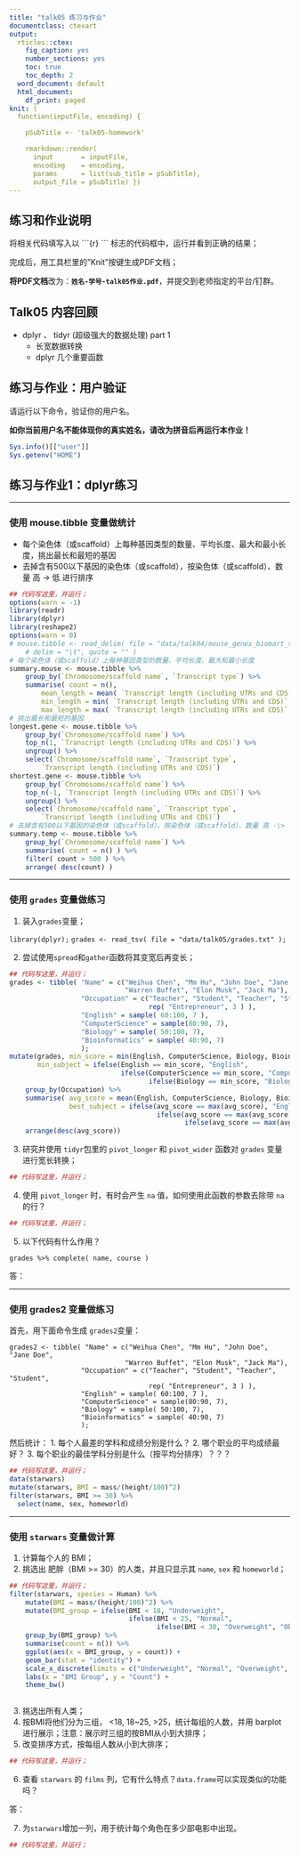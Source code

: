 ```yaml
---
title: "talk05 练习与作业"
documentclass: ctexart
output:
  rticles::ctex:
    fig_caption: yes
    number_sections: yes
    toc: true
    toc_depth: 2
  word_document: default
  html_document:
    df_print: paged
knit: (
  function(inputFile, encoding) { 

    pSubTitle <- 'talk05-homework'

    rmarkdown::render( 
      input       = inputFile, 
      encoding    = encoding, 
      params      = list(sub_title = pSubTitle),      
      output_file = pSubTitle) })
---
```


## 练习和作业说明

将相关代码填写入以 \`\`\`{r} \`\`\` 标志的代码框中，运行并看到正确的结果；

完成后，用工具栏里的"Knit"按键生成PDF文档；

**将PDF文档**改为：**`姓名-学号-talk05作业.pdf`**，并提交到老师指定的平台/钉群。

## Talk05 内容回顾

-   dplyr 、 tidyr (超级强大的数据处理) part 1
    -   长宽数据转换
    -   dplyr 几个重要函数

## 练习与作业：用户验证

请运行以下命令，验证你的用户名。

**如你当前用户名不能体现你的真实姓名，请改为拼音后再运行本作业！**

```r
Sys.info()[["user"]]
Sys.getenv("HOME")
```

## 练习与作业1：dplyr练习

------------------------------------------------------------------------

### **使用 mouse.tibble 变量做统计**

-   每个染色体（或scaffold）上每种基因类型的数量、平均长度、最大和最小长度，挑出最长和最短的基因
-   去掉含有500以下基因的染色体（或scaffold），按染色体（或scaffold）、数量 高 -\> 低 进行排序

```r
## 代码写这里，并运行；
options(warn = -1)
library(readr)
library(dplyr)
library(reshape2)
options(warn = 0)
# mouse.tibble <- read_delim( file = "data/talk04/mouse_genes_biomart_sep2018.txt", 
    # delim = "\t", quote = "" ) 
# 每个染色体（或scaffold）上每种基因类型的数量、平均长度、最大和最小长度
summary.mouse <- mouse.tibble %>%
    group_by(`Chromosome/scaffold name`, `Transcript type`) %>%
    summarise( count = n(), 
        mean_length = mean( `Transcript length (including UTRs and CDS)` ), 
        min_length = min( `Transcript length (including UTRs and CDS)` ), 
        max_length = max( `Transcript length (including UTRs and CDS)` ) ) 
# 挑出最长和最短的基因
longest.gene <- mouse.tibble %>%
    group_by(`Chromosome/scaffold name`) %>%
    top_n(1, `Transcript length (including UTRs and CDS)`) %>%
    ungroup() %>%
    select(`Chromosome/scaffold name`, `Transcript type`, 
        `Transcript length (including UTRs and CDS)`)
shortest.gene <- mouse.tibble %>%
    group_by(`Chromosome/scaffold name`) %>%
    top_n(-1, `Transcript length (including UTRs and CDS)`) %>%
    ungroup() %>%
    select(`Chromosome/scaffold name`, `Transcript type`, 
        `Transcript length (including UTRs and CDS)`)
# 去掉含有500以下基因的染色体（或scaffold），按染色体（或scaffold）、数量 高 -\> 低 进行排序
summary.temp <- mouse.tibble %>%
    group_by(`Chromosome/scaffold name`) %>%
    summarise( count = n() ) %>%
    filter( count > 500 ) %>%
    arrange( desc(count) )

```

------------------------------------------------------------------------

### **使用 `grades` 变量做练习**

1. 装入`grades`变量；

`library(dplyr);`
`grades <- read_tsv( file = "data/talk05/grades.txt" );`

2. 尝试使用`spread`和`gather`函数将其变宽后再变长；

```r
## 代码写这里，并运行；
grades <- tibble( "Name" = c("Weihua Chen", "Mm Hu", "John Doe", "Jane Doe",
                             "Warren Buffet", "Elon Musk", "Jack Ma"),
                  "Occupation" = c("Teacher", "Student", "Teacher", "Student", 
                                   rep( "Entrepreneur", 3 ) ),
                  "English" = sample( 60:100, 7 ),
                  "ComputerScience" = sample(80:90, 7),
                  "Biology" = sample( 50:100, 7),
                  "Bioinformatics" = sample( 40:90, 7)
                  );
mutate(grades, min_score = min(English, ComputerScience, Biology, Bioinformatics),
       min_subject = ifelse(English == min_score, "English",
                            ifelse(ComputerScience == min_score, "ComputerScience",
                                   ifelse(Biology == min_score, "Biology", "Bioinformatics")))) %>%
    group_by(Occupation) %>%
    summarise( avg_score = mean(English, ComputerScience, Biology, Bioinformatics),
               best_subject = ifelse(avg_score == max(avg_score), "English",
                                     ifelse(avg_score == max(avg_score), "ComputerScience",
                                            ifelse(avg_score == max(avg_score), "Biology", "Bioinformatics")))) %>%
    arrange(desc(avg_score)) 
```

3. 研究并使用 `tidyr`包里的 `pivot_longer` 和 `pivot_wider` 函数对 `grades` 变量进行宽长转换；

```r
## 代码写这里，并运行；

```

4. 使用 `pivot_longer` 时，有时会产生 `na` 值，如何使用此函数的参数去除带 `na` 的行？

```r
## 代码写这里，并运行；

```


5. 以下代码有什么作用？

` grades %>% complete( name, course ) `

答：


------------------------------------------------------------------------

### **使用 grades2 变量做练习**

首先，用下面命令生成 `grades2`变量：

    grades2 <- tibble( "Name" = c("Weihua Chen", "Mm Hu", "John Doe", "Jane Doe",
                                 "Warren Buffet", "Elon Musk", "Jack Ma"),
                      "Occupation" = c("Teacher", "Student", "Teacher", "Student", 
                                       rep( "Entrepreneur", 3 ) ),
                      "English" = sample( 60:100, 7 ),
                      "ComputerScience" = sample(80:90, 7),
                      "Biology" = sample( 50:100, 7),
                      "Bioinformatics" = sample( 40:90, 7)
                      );

然后统计： 1. 每个人最差的学科和成绩分别是什么？ 2. 哪个职业的平均成绩最好？ 3. 每个职业的最佳学科分别是什么（按平均分排序）？？？


```r
## 代码写这里，并运行；
data(starwars)
mutate(starwars, BMI = mass/(height/100)^2)
filter(starwars, BMI >= 30) %>%
  select(name, sex, homeworld)
```

------------------------------------------------------------------------

### **使用 `starwars` 变量做计算**

1.  计算每个人的 BMI；
2.  挑选出 肥胖（BMI \>= 30）的人类，并且只显示其 `name`, `sex` 和 `homeworld`；

```r
## 代码写这里，并运行；
filter(starwars, species = Human) %>%
    mutate(BMI = mass/(height/100)^2) %>%
    mutate(BMI_group = ifelse(BMI < 18, "Underweight",
                              ifelse(BMI < 25, "Normal",
                                     ifelse(BMI < 30, "Overweight", "Obese")))) %>%
    group_by(BMI_group) %>%
    summarise(count = n()) %>%
    ggplot(aes(x = BMI_group, y = count)) +
    geom_bar(stat = "identity") +
    scale_x_discrete(limits = c("Underweight", "Normal", "Overweight", "Obese")) +
    labs(x = "BMI Group", y = "Count") +
    theme_bw()



```

3.  挑选出所有人类；
4.  按BMI将他们分为三组， \<18, 18\~25, \>25，统计每组的人数，并用 barplot 进行展示；注意：展示时三组的按BMI从小到大排序；
5.  改变排序方式，按每组人数从小到大排序；

```r
## 代码写这里，并运行；

```

6.  查看 `starwars` 的 `films` 列，它有什么特点？`data.frame`可以实现类似的功能吗？

答：

7.  为`starwars`增加一列，用于统计每个角色在多少部电影中出现。

```r
## 代码写这里，并运行；

```
